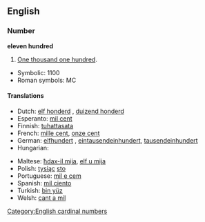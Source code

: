 ==English==

===Number===
'''eleven hundred'''

# [[One thousand one hundred]].

* Symbolic: 1100
* Roman symbols: MC

====Translations====
{{trans-top|one thousand one hundred}}
*Dutch: [[elf honderd]] {{f}}, [[duizend honderd]]
*Esperanto: [[mil cent]]
*Finnish: [[tuhattasata]]
*French: [[mille cent]], [[onze cent]]
*German: [[elfhundert]] {{f}}, [[eintausendeinhundert]], [[tausendeinhundert]]
*Hungarian: {{t-|hu|ezeregyszáz}}
{{trans-mid}}
*Maltese: [[ħdax-il mija]], [[elf u mija]]
*Polish: [[tysiąc]] [[sto]]
*Portuguese: [[mil e cem]]
*Spanish: [[mil ciento]]
*Turkish: [[bin yüz]]
*Welsh: [[cant a mil]]
{{trans-bottom}}

[[Category:English cardinal numbers]]